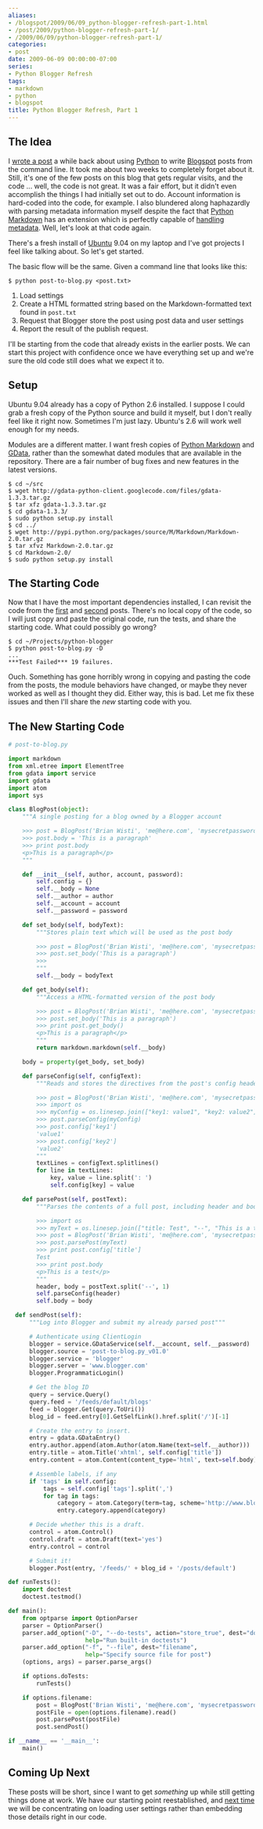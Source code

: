 ```yaml
---
aliases:
- /blogspot/2009/06/09_python-blogger-refresh-part-1.html
- /post/2009/python-blogger-refresh-part-1/
- /2009/06/09/python-blogger-refresh-part-1/
categories:
- post
date: 2009-06-09 00:00:00-07:00
series:
- Python Blogger Refresh
tags:
- markdown
- python
- blogspot
title: Python Blogger Refresh, Part 1
---
```


## The Idea

[wrote a post]: /post/2007/12/python-loves-blogger-part-1/
[Python]: /tags/python/
[Blogspot]: http://blogspot.com
[Python Markdown]: https://pypi.python.org/pypi/Markdown
[handling metadata]: https://pythonhosted.org/Markdown/extensions/meta_data.html

I [wrote a post][] a while back about using [Python][] to write [Blogspot][]
posts from the command line. It took me about two weeks to completely forget
about it. Still, it's one of the few posts on this blog that gets regular
visits, and the code ... well, the code is not great. It was a fair effort, but
it didn't even accomplish the things I had initially set out to do. Account
information is hard-coded into the code, for example. I also blundered along
haphazardly with parsing metadata information myself despite the fact that
[Python Markdown][] has an extension which is perfectly capable of [handling
metadata][]. Well, let's look at that code again.

[Ubuntu]: http://ubuntu.com

There's a fresh install of [Ubuntu][] 9.04 on my laptop and I've got projects I
feel like talking about. So let's get started.

The basic flow will be the same. Given a command line that looks like this:

```
$ python post-to-blog.py <post.txt>
```

1. Load settings
2. Create a HTML formatted string based on the Markdown-formatted text found in `post.txt`
3. Request that Blogger store the post using post data and user settings
4. Report the result of the publish request.

I'll be starting from the code that already exists in the earlier posts. We can
start this project with confidence once we have everything set up and we're
sure the old code still does what we expect it to.

## Setup

Ubuntu 9.04 already has a copy of Python 2.6 installed. I suppose I could grab
a fresh copy of the Python source and build it myself, but I don't really feel
like it right now. Sometimes I'm just lazy. Ubuntu's 2.6 will work well enough
for my needs.

[GData]: https://github.com/google/gdata-python-client

Modules are a different matter. I want fresh copies of [Python Markdown][] and
[GData][], rather than the somewhat dated modules that are available in the
repository. There are a fair number of bug fixes and new features in the latest
versions.

```
$ cd ~/src
$ wget http://gdata-python-client.googlecode.com/files/gdata-1.3.3.tar.gz
$ tar xfz gdata-1.3.3.tar.gz
$ cd gdata-1.3.3/
$ sudo python setup.py install
$ cd ../
$ wget http://pypi.python.org/packages/source/M/Markdown/Markdown-2.0.tar.gz
$ tar xfvz Markdown-2.0.tar.gz
$ cd Markdown-2.0/
$ sudo python setup.py install
```

## The Starting Code

[first]: /post/2007/12/python-loves-blogger-part-1/
[second]: /post/2008/01/adding-categories-to-the-python-blogger-client/

Now that I have the most important dependencies installed, I can revisit the
code from the [first][] and [second][] posts. There's no local copy of the
code, so I will just copy and paste the original code, run the tests, and share
the starting code. What could possibly go wrong?

```
$ cd ~/Projects/python-blogger
$ python post-to-blog.py -D
...
***Test Failed*** 19 failures.
```

Ouch. Something has gone horribly wrong in copying and pasting the code from
the posts, the module behaviors have changed, or maybe they never worked as
well as I thought they did. Either way, this is bad. Let me fix these issues
and then I'll share the *new* starting code with you.

## The New Starting Code

```python
# post-to-blog.py

import markdown
from xml.etree import ElementTree
from gdata import service
import gdata
import atom
import sys

class BlogPost(object):
    """A single posting for a blog owned by a Blogger account

    >>> post = BlogPost('Brian Wisti', 'me@here.com', 'mysecretpassword')
    >>> post.body = 'This is a paragraph'
    >>> print post.body
    <p>This is a paragraph</p>
    """

    def __init__(self, author, account, password):
        self.config = {}
        self.__body = None
        self.__author = author
        self.__account = account
        self.__password = password

    def set_body(self, bodyText):
        """Stores plain text which will be used as the post body

        >>> post = BlogPost('Brian Wisti', 'me@here.com', 'mysecretpassword')
        >>> post.set_body('This is a paragraph')
        >>>
        """
        self.__body = bodyText

    def get_body(self):
        """Access a HTML-formatted version of the post body

        >>> post = BlogPost('Brian Wisti', 'me@here.com', 'mysecretpassword')
        >>> post.set_body('This is a paragraph')
        >>> print post.get_body()
        <p>This is a paragraph</p>
        """
        return markdown.markdown(self.__body)

    body = property(get_body, set_body)

    def parseConfig(self, configText):
        """Reads and stores the directives from the post's config header.

        >>> post = BlogPost('Brian Wisti', 'me@here.com', 'mysecretpassword')
        >>> import os
        >>> myConfig = os.linesep.join(["key1: value1", "key2: value2"])
        >>> post.parseConfig(myConfig)
        >>> post.config['key1']
        'value1'
        >>> post.config['key2']
        'value2'
        """
        textLines = configText.splitlines()
        for line in textLines:
            key, value = line.split(': ')
            self.config[key] = value

    def parsePost(self, postText):
        """Parses the contents of a full post, including header and body.

        >>> import os
        >>> myText = os.linesep.join(["title: Test", "--", "This is a test"])
        >>> post = BlogPost('Brian Wisti', 'me@here.com', 'mysecretpassword')
        >>> post.parsePost(myText)
        >>> print post.config['title']
        Test
        >>> print post.body
        <p>This is a test</p>
        """
        header, body = postText.split('--', 1)
        self.parseConfig(header)
        self.body = body

  def sendPost(self):
      """Log into Blogger and submit my already parsed post"""

      # Authenticate using ClientLogin
      blogger = service.GDataService(self.__account, self.__password)
      blogger.source = 'post-to-blog.py_v01.0'
      blogger.service = 'blogger'
      blogger.server = 'www.blogger.com'
      blogger.ProgrammaticLogin()

      # Get the blog ID
      query = service.Query()
      query.feed = '/feeds/default/blogs'
      feed = blogger.Get(query.ToUri())
      blog_id = feed.entry[0].GetSelfLink().href.split('/')[-1]

      # Create the entry to insert.
      entry = gdata.GDataEntry()
      entry.author.append(atom.Author(atom.Name(text=self.__author)))
      entry.title = atom.Title('xhtml', self.config['title'])
      entry.content = atom.Content(content_type='html', text=self.body)

      # Assemble labels, if any
      if 'tags' in self.config:
          tags = self.config['tags'].split(',')
          for tag in tags:
              category = atom.Category(term=tag, scheme='http://www.blogger.com/atom/ns#')
              entry.category.append(category)

      # Decide whether this is a draft.
      control = atom.Control()
      control.draft = atom.Draft(text='yes')
      entry.control = control

      # Submit it!
      blogger.Post(entry, '/feeds/' + blog_id + '/posts/default')

def runTests():
    import doctest
    doctest.testmod()

def main():
    from optparse import OptionParser
    parser = OptionParser()
    parser.add_option("-D", "--do-tests", action="store_true", dest="doTests",
                      help="Run built-in doctests")
    parser.add_option("-f", "--file", dest="filename",
                      help="Specify source file for post")
    (options, args) = parser.parse_args()

    if options.doTests:
        runTests()

    if options.filename:
        post = BlogPost('Brian Wisti', 'me@here.com', 'mysecretpassword')
        postFile = open(options.filename).read()
        post.parsePost(postFile)
        post.sendPost()

if __name__ == '__main__':
    main()
```

## Coming Up Next

[next time]: /post/2009/06/python-blogger-refresh-part-2-settings/

These posts will be short, since I want to get *something* up while still
getting things done at work. We have our starting point reestablished, and
[next time][] we will be concentrating on loading user settings rather than
embedding those details right in our code.
